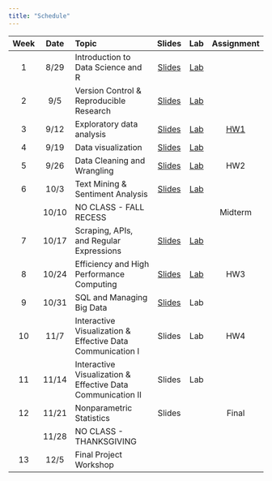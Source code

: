 ```yaml
---
title: "Schedule"
---
```


| Week | Date | Topic | Slides | Lab | Assignment |
|:--:|:---:|:-----------------------|:--:|:--:|:--:|
| 1 | 8/29 | Introduction to Data Science and R | [Slides](slides/week01.qmd) | [Lab](labs/lab1.qmd) |  |
| 2 | 9/5 | Version Control & Reproducible Research | [Slides](slides/week02.qmd) | [Lab](labs/lab2.qmd) |  |
| 3 | 9/12 | Exploratory data analysis | [Slides](slides/week03.qmd) | [Lab](labs/lab3.qmd) | [HW1](assignments/hw1.qmd) |
| 4 | 9/19 | Data visualization	 | [Slides](slides/week04.qmd) | [Lab](labs/lab4.qmd) |  |
| 5 | 9/26 | Data Cleaning and Wrangling	 | [Slides](slides/week05.qmd) | [Lab](labs/lab5.qmd) | HW2 |
| 6 | 10/3 | Text Mining & Sentiment Analysis	 | [Slides](slides/week06.qmd) | [Lab](labs/lab6.qmd) |  |
|   | 10/10 | NO CLASS - FALL RECESS	 |  |  | Midterm |
| 7 | 10/17 | Scraping, APIs, and Regular Expressions	 | [Slides](slides/week07.qmd) | [Lab](labs/lab7.qmd) |  |
| 8 | 10/24 | Efficiency and High Performance Computing | [Slides](slides/week08.qmd) | [Lab](labs/lab8.qmd) | HW3 |
| 9 | 10/31 | SQL and Managing Big Data	 | [Slides](slides/week09.qmd) | Lab |  |
| 10 | 11/7 | Interactive Visualization & Effective Data Communication I	 | Slides | Lab | HW4 |
| 11 | 11/14 | Interactive Visualization & Effective Data Communication II	 | Slides | Lab |  |
| 12 | 11/21 | Nonparametric Statistics	 | Slides |  | Final |
|    | 11/28 | NO CLASS - THANKSGIVING	 |  |  |  |
| 13 | 12/5 | Final Project Workshop	 |  |  |  |

